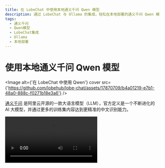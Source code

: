 ```yaml
---
title: 在 LobeChat 中使用本地通义千问 Qwen 模型
description: 通过 LobeChat 与 Ollama 的集成，轻松在本地部署的通义千问 Qwen 模型中进行对话。学习如何安装和选择 Qwen 模型。
tags:
  - 通义千问
  - Qwen模型
  - LobeChat集成
  - Ollama
  - 本地部署
---
```


# 使用本地通义千问 Qwen 模型

<Image
  alt={'在 LobeChat 中使用 Qwen'}
  cover
  src={'https://github.com/lobehub/lobe-chat/assets/17870709/b4a01219-e7b1-48a0-888c-f0271b18e3a6'}
/>

[通义千问](https://github.com/QwenLM/Qwen1.5) 是阿里云开源的一款大语言模型（LLM），官方定义是一个不断进化的 AI 大模型，并通过更多的训练集内容达到更精准的中文识别能力。

<Video src="https://github.com/lobehub/lobe-chat/assets/28616219/31e5f625-8dc4-4a5f-a5fd-d28d0457782d" />

现在，通过 LobeChat 与 [Ollama](https://ollama.com/) 的集成，你可以轻松地在 LobeChat 中使用 通义千问。

本文档将指导你如何在 LobeChat 中使用通义千问本地部署版：

<Steps>
  ### 本地安装 Ollama

首先，你需要安装 Ollama，安装过程请查阅 [Ollama 使用文件](/docs/usage/providers/ollama)。

### 用 Ollama 拉取 Qwen 模型到本地

在安装完成 Ollama 后，你可以通过以下命令安装 Qwen 模型，以 14b 模型为例：

```bash
ollama pull qwen:14b
```

<Image
  alt={'使用 Ollama 拉取 Qwen 模型'}
  height={473}
  inStep
  src={'https://github.com/lobehub/lobe-chat/assets/1845053/fe34fdfe-c2e4-4d6a-84d7-4ebc61b2516a'}
/>

### 选择 Qwen 模型

在会话页面中，选择模型面板打开，然后选择 Qwen 模型。

<Image
  alt={'模型选择面板中选择 Qwen 模型'}
  height={430}
  inStep
  src={'https://github.com/lobehub/lobe-chat/assets/28616219/e0608cca-f62f-414a-bc55-28a61ba21f14'}
/>

  <Callout type={'info'}>
    如果你没有在模型选择面板中看到 Ollama 服务商，请查阅 [与 Ollama
    集成](/docs/self-hosting/examples/ollama) 了解如何在 LobeChat 中开启 Ollama 服务商。

</Callout>
</Steps>

接下来，你就可以使用 LobeChat 与本地 Qwen 模型对话了。
